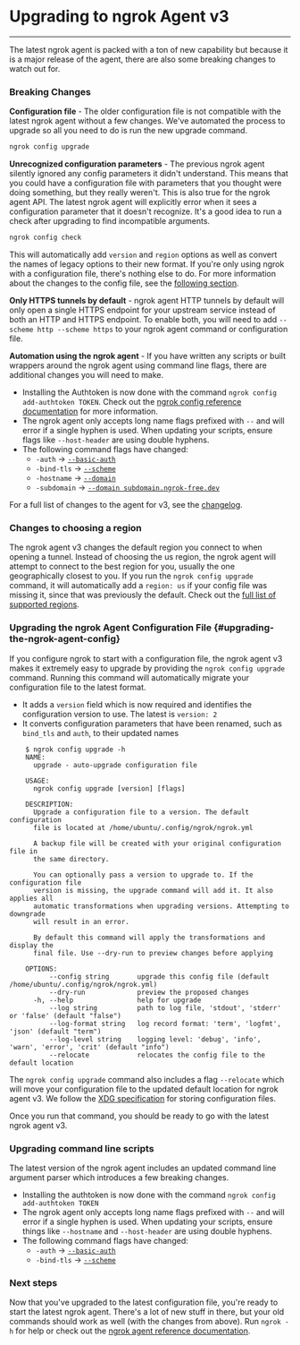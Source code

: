 # Upgrading to ngrok Agent v3

---

The latest ngrok agent is packed with a ton of new capability but because it is a major release of the agent, there are also some breaking changes to watch out for.

### Breaking Changes

**Configuration file** - The older configuration file is not compatible with the latest ngrok agent without a few changes. We've automated the process to upgrade so all you need to do is run the new upgrade command.

```bash
ngrok config upgrade
```

**Unrecognized configuration parameters** - The previous ngrok agent silently ignored any config parameters it didn't understand. This means that you could have a configuration file with parameters that you thought were doing something, but they really weren't. This is also true for the ngrok agent API. The latest ngrok agent will explicitly error when it sees a configuration parameter that it doesn't recognize. It's a good idea to run a check after upgrading to find incompatible arguments.

```bash
ngrok config check
```

This will automatically add `version` and `region` options as well as convert the names of legacy options to their new format. If you're only using ngrok with a configuration file, there's nothing else to do. For more information about the changes to the config file, see the [following section](#upgrading-the-ngrok-agent-config).

**Only HTTPS tunnels by default** - ngrok agent HTTP tunnels by default will only open a single HTTPS endpoint for your upstream service instead of both an HTTP and HTTPS endpoint. To enable both, you will need to add `--scheme http --scheme https` to your ngrok agent command or configuration file.

**Automation using the ngrok agent** - If you have written any scripts or built wrappers around the ngrok agent using command line flags, there are additional changes you will need to make.

- Installing the Authtoken is now done with the command `ngrok config add-authtoken TOKEN`. Check out the [ngrok config reference documentation](/agent/cli#ngrok-config) for more information.
- The ngrok agent only accepts long name flags prefixed with `--` and will error if a single hyphen is used. When updating your scripts, ensure flags like `--host-header` are using double hyphens.
- The following command flags have changed:
  - `-auth` -> [`--basic-auth`](/agent/cli/#ngrok-http-flags)
  - `-bind-tls` -> [`--scheme`](/agent/cli/#ngrok-http-flags)
  - `-hostname` -> [`--domain`](/agent/cli/#ngrok-http-flags)
  - `-subdomain` -> [`--domain subdomain.ngrok-free.dev`](/agent/cli/#ngrok-http-flags)

For a full list of changes to the agent for v3, see the [changelog](/agent/changelog).

### Changes to choosing a region

The ngrok agent v3 changes the default region you connect to when opening a tunnel. Instead of choosing the us region, the ngrok agent will attempt to connect to the best region for you, usually the one geographically closest to you. If you run the `ngrok config upgrade` command, it will automatically add a `region: us` if your config file was missing it, since that was previously the default. Check out the [full list of supported regions](/network-edge/#points-of-presence).

### Upgrading the ngrok Agent Configuration File {#upgrading-the-ngrok-agent-config}

If you configure ngrok to start with a configuration file, the ngrok agent v3 makes it extremely easy to upgrade by providing the `ngrok config upgrade` command. Running this command will automatically migrate your configuration file to the latest format.

- It adds a `version` field which is now required and identifies the configuration version to use. The latest is `version: 2`
- It converts configuration parameters that have been renamed, such as `bind_tls` and `auth`, to their updated names

```
    $ ngrok config upgrade -h
    NAME:
      upgrade - auto-upgrade configuration file

    USAGE:
      ngrok config upgrade [version] [flags]

    DESCRIPTION:
      Upgrade a configuration file to a version. The default configuration
      file is located at /home/ubuntu/.config/ngrok/ngrok.yml

      A backup file will be created with your original configuration file in
      the same directory.

      You can optionally pass a version to upgrade to. If the configuration file
      version is missing, the upgrade command will add it. It also applies all
      automatic transformations when upgrading versions. Attempting to downgrade
      will result in an error.

      By default this command will apply the transformations and display the
      final file. Use --dry-run to preview changes before applying

    OPTIONS:
          --config string       upgrade this config file (default /home/ubuntu/.config/ngrok/ngrok.yml)
          --dry-run             preview the proposed changes
      -h, --help                help for upgrade
          --log string          path to log file, 'stdout', 'stderr' or 'false' (default "false")
          --log-format string   log record format: 'term', 'logfmt', 'json' (default "term")
          --log-level string    logging level: 'debug', 'info', 'warn', 'error', 'crit' (default "info")
          --relocate            relocates the config file to the default location
```

The `ngrok config upgrade` command also includes a flag `--relocate` which will move your configuration file to the updated default location for ngrok agent v3. We follow the [XDG specification](https://wiki.archlinux.org/title/XDG_Base_Directory) for storing configuration files.

Once you run that command, you should be ready to go with the latest ngrok agent v3.

### Upgrading command line scripts

The latest version of the ngrok agent includes an updated command line argument parser which introduces a few breaking changes.

- Installing the authtoken is now done with the command `ngrok config add-authtoken TOKEN`
- The ngrok agent only accepts long name flags prefixed with `--` and will error if a single hyphen is used. When updating your scripts, ensure things like `--hostname` and `--host-header` are using double hyphens.
- The following command flags have changed:
  - `-auth` -> [`--basic-auth`](/agent/cli/#ngrok-http-flags)
  - `-bind-tls` -> [`--scheme`](/agent/cli/#ngrok-http-flags)

### Next steps

Now that you've upgraded to the latest configuration file, you're ready to start the latest ngrok agent. There's a lot of new stuff in there, but your old commands should work as well (with the changes from above). Run `ngrok -h` for help or check out the [ngrok agent reference documentation](/agent/cli/).
